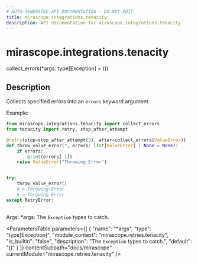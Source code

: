 ```yaml
---
# AUTO-GENERATED API DOCUMENTATION - DO NOT EDIT
title: mirascope.integrations.tenacity
description: API documentation for mirascope.integrations.tenacity
---
```


# mirascope.integrations.tenacity

<ApiType type="Alias" />

<ApiSignature>
collect_errors(*args: type[Exception] = ())
</ApiSignature>

## Description

Collects specified errors into an `errors` keyword argument.

Example:

```python
from mirascope.integrations.tenacity import collect_errors
from tenacity import retry, stop_after_attempt

@retry(stop=stop_after_attempt(3), after=collect_errors(ValueError))
def throw_value_error(*, errors: list[ValueError] | None = None):
    if errors:
        print(errors[-1])
    raise ValueError("Throwing Error")


try:
    throw_value_error()
    # > Throwing Error
    # > Throwing Error
except RetryError:
    ...
```

Args:
    *args: The `Exception` types to catch.

<ParametersTable
  parameters={[
  {
    "name": "*args",
    "type": "type[Exception]",
    "module_context": "mirascope.retries.tenacity",
    "is_builtin": "false",
    "description": "The `Exception` types to catch.",
    "default": "()"
  }
]}
  contentSubpath="docs/mirascope"
  currentModule="mirascope.retries.tenacity"
/>

<ReturnType
  type="Callable[[RetryCallState], None]"
  moduleContext="collections.abc"
  isBuiltin={false}
  contentSubpath="docs/mirascope"
  currentModule="mirascope.retries.tenacity"
/>


